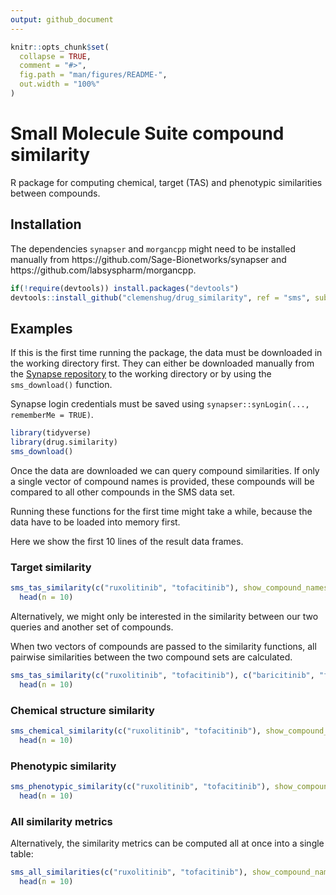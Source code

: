 ```yaml
---
output: github_document
---
```


<!-- README.md is generated from README.Rmd. Please edit that file -->

```r
knitr::opts_chunk$set(
  collapse = TRUE,
  comment = "#>",
  fig.path = "man/figures/README-",
  out.width = "100%"
)
```

# Small Molecule Suite compound similarity

R package for computing chemical, target (TAS) and phenotypic similarities
between compounds.

## Installation

The dependencies `synapser` and `morgancpp` might need to be installed
manually from https://github.com/Sage-Bionetworks/synapser and
https://github.com/labsyspharm/morgancpp.

```r
if(!require(devtools)) install.packages("devtools")
devtools::install_github("clemenshug/drug_similarity", ref = "sms", subdir = "sms")
```

## Examples

If this is the first time running the package, the data must be downloaded in
the working directory first. They can either be downloaded manually from the
[Synapse repository](https://www.synapse.org/#!Synapse:syn25955270) to the working
directory or by using the `sms_download()` function.

Synapse login credentials must be saved using `synapser::synLogin(..., rememberMe = TRUE)`.

```r
library(tidyverse)
library(drug.similarity)
sms_download()
```

Once the data are downloaded we can query compound similarities. If only a single
vector of compound names is provided, these compounds will be compared to all
other compounds in the SMS data set.

Running these functions for the first time might take a while, because the data
have to be loaded into memory first.

Here we show the first 10 lines of the result data frames.

### Target similarity

```r
sms_tas_similarity(c("ruxolitinib", "tofacitinib"), show_compound_names = TRUE) %>%
  head(n = 10)
```

Alternatively, we might only be interested in the similarity between our two
queries and another set of compounds.

When two vectors of compounds are passed to the similarity functions, all
pairwise similarities between the two compound sets are calculated.

```r
sms_tas_similarity(c("ruxolitinib", "tofacitinib"), c("baricitinib", "fedratinib"), show_compound_names = TRUE) %>%
  head(n = 10)
```

### Chemical structure similarity

```r
sms_chemical_similarity(c("ruxolitinib", "tofacitinib"), show_compound_names = TRUE) %>%
  head(n = 10)
```

### Phenotypic similarity

```r
sms_phenotypic_similarity(c("ruxolitinib", "tofacitinib"), show_compound_names = TRUE) %>%
  head(n = 10)
```

### All similarity metrics

Alternatively, the similarity metrics can be computed all at once into a single
table:

```r
sms_all_similarities(c("ruxolitinib", "tofacitinib"), show_compound_names = TRUE) %>%
  head(n = 10)
```
